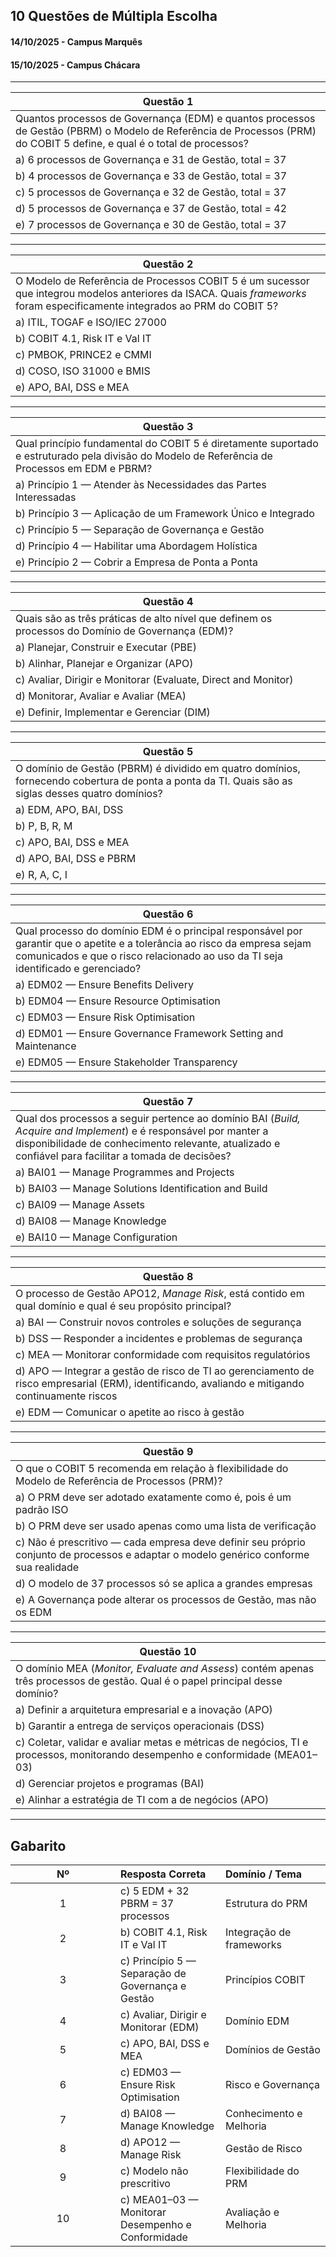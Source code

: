## 10 Questões de Múltipla Escolha

#### 14/10/2025 - Campus Marquês {.unnumbered}

#### 15/10/2025 - Campus Chácara {.unnumbered}

------------------------------------------------------------------------

| Questão 1 |
|------------------------------------------------------------------------|
| Quantos processos de Governança (EDM) e quantos processos de Gestão (PBRM) o Modelo de Referência de Processos (PRM) do COBIT 5 define, e qual é o total de processos? |
| a) 6 processos de Governança e 31 de Gestão, total = 37 |
| b) 4 processos de Governança e 33 de Gestão, total = 37 |
| c) 5 processos de Governança e 32 de Gestão, total = 37 |
| d) 5 processos de Governança e 37 de Gestão, total = 42 |
| e) 7 processos de Governança e 30 de Gestão, total = 37 |

------------------------------------------------------------------------

| Questão 2 |
|------------------------------------------------------------------------|
| O Modelo de Referência de Processos COBIT 5 é um sucessor que integrou modelos anteriores da ISACA. Quais *frameworks* foram especificamente integrados ao PRM do COBIT 5? |
| a) ITIL, TOGAF e ISO/IEC 27000 |
| b) COBIT 4.1, Risk IT e Val IT |
| c) PMBOK, PRINCE2 e CMMI |
| d) COSO, ISO 31000 e BMIS |
| e) APO, BAI, DSS e MEA |

------------------------------------------------------------------------

| Questão 3 |
|------------------------------------------------------------------------|
| Qual princípio fundamental do COBIT 5 é diretamente suportado e estruturado pela divisão do Modelo de Referência de Processos em EDM e PBRM? |
| a) Princípio 1 — Atender às Necessidades das Partes Interessadas |
| b) Princípio 3 — Aplicação de um Framework Único e Integrado |
| c) Princípio 5 — Separação de Governança e Gestão |
| d) Princípio 4 — Habilitar uma Abordagem Holística |
| e) Princípio 2 — Cobrir a Empresa de Ponta a Ponta |

------------------------------------------------------------------------

| Questão 4 |
|------------------------------------------------------------------------|
| Quais são as três práticas de alto nível que definem os processos do Domínio de Governança (EDM)? |
| a) Planejar, Construir e Executar (PBE) |
| b) Alinhar, Planejar e Organizar (APO) |
| c) Avaliar, Dirigir e Monitorar (Evaluate, Direct and Monitor) |
| d) Monitorar, Avaliar e Avaliar (MEA) |
| e) Definir, Implementar e Gerenciar (DIM) |

------------------------------------------------------------------------

| Questão 5 |
|------------------------------------------------------------------------|
| O domínio de Gestão (PBRM) é dividido em quatro domínios, fornecendo cobertura de ponta a ponta da TI. Quais são as siglas desses quatro domínios? |
| a) EDM, APO, BAI, DSS |
| b) P, B, R, M |
| c) APO, BAI, DSS e MEA |
| d) APO, BAI, DSS e PBRM |
| e) R, A, C, I |

------------------------------------------------------------------------

| Questão 6 |
|------------------------------------------------------------------------|
| Qual processo do domínio EDM é o principal responsável por garantir que o apetite e a tolerância ao risco da empresa sejam comunicados e que o risco relacionado ao uso da TI seja identificado e gerenciado? |
| a) EDM02 — Ensure Benefits Delivery |
| b) EDM04 — Ensure Resource Optimisation |
| c) EDM03 — Ensure Risk Optimisation |
| d) EDM01 — Ensure Governance Framework Setting and Maintenance |
| e) EDM05 — Ensure Stakeholder Transparency |

------------------------------------------------------------------------

| Questão 7 |
|------------------------------------------------------------------------|
| Qual dos processos a seguir pertence ao domínio BAI (*Build, Acquire and Implement*) e é responsável por manter a disponibilidade de conhecimento relevante, atualizado e confiável para facilitar a tomada de decisões? |
| a) BAI01 — Manage Programmes and Projects |
| b) BAI03 — Manage Solutions Identification and Build |
| c) BAI09 — Manage Assets |
| d) BAI08 — Manage Knowledge |
| e) BAI10 — Manage Configuration |

------------------------------------------------------------------------

| Questão 8 |
|------------------------------------------------------------------------|
| O processo de Gestão APO12, *Manage Risk*, está contido em qual domínio e qual é seu propósito principal? |
| a) BAI — Construir novos controles e soluções de segurança |
| b) DSS — Responder a incidentes e problemas de segurança |
| c) MEA — Monitorar conformidade com requisitos regulatórios |
| d) APO — Integrar a gestão de risco de TI ao gerenciamento de risco empresarial (ERM), identificando, avaliando e mitigando continuamente riscos |
| e) EDM — Comunicar o apetite ao risco à gestão |

------------------------------------------------------------------------

| Questão 9 |
|------------------------------------------------------------------------|
| O que o COBIT 5 recomenda em relação à flexibilidade do Modelo de Referência de Processos (PRM)? |
| a) O PRM deve ser adotado exatamente como é, pois é um padrão ISO |
| b) O PRM deve ser usado apenas como uma lista de verificação |
| c) Não é prescritivo — cada empresa deve definir seu próprio conjunto de processos e adaptar o modelo genérico conforme sua realidade |
| d) O modelo de 37 processos só se aplica a grandes empresas |
| e) A Governança pode alterar os processos de Gestão, mas não os EDM |

------------------------------------------------------------------------

| Questão 10 |
|------------------------------------------------------------------------|
| O domínio MEA (*Monitor, Evaluate and Assess*) contém apenas três processos de gestão. Qual é o papel principal desse domínio? |
| a) Definir a arquitetura empresarial e a inovação (APO) |
| b) Garantir a entrega de serviços operacionais (DSS) |
| c) Coletar, validar e avaliar metas e métricas de negócios, TI e processos, monitorando desempenho e conformidade (MEA01–03) |
| d) Gerenciar projetos e programas (BAI) |
| e) Alinhar a estratégia de TI com a de negócios (APO) |

------------------------------------------------------------------------

## Gabarito

| Nº | Resposta Correta | Domínio / Tema |
|:----------------------:|:-----------------------|:-----------------------|
| 1 | c) 5 EDM + 32 PBRM = 37 processos | Estrutura do PRM |
| 2 | b) COBIT 4.1, Risk IT e Val IT | Integração de frameworks |
| 3 | c) Princípio 5 — Separação de Governança e Gestão | Princípios COBIT |
| 4 | c) Avaliar, Dirigir e Monitorar (EDM) | Domínio EDM |
| 5 | c) APO, BAI, DSS e MEA | Domínios de Gestão |
| 6 | c) EDM03 — Ensure Risk Optimisation | Risco e Governança |
| 7 | d) BAI08 — Manage Knowledge | Conhecimento e Melhoria |
| 8 | d) APO12 — Manage Risk | Gestão de Risco |
| 9 | c) Modelo não prescritivo | Flexibilidade do PRM |
| 10 | c) MEA01–03 — Monitorar Desempenho e Conformidade | Avaliação e Melhoria |
